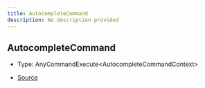 ```yaml
---
title: AutocompleteCommand
description: No description provided
---
```


## AutocompleteCommand

- Type: AnyCommandExecute\<AutocompleteCommandContext>

- [Source](https://github.com/underctrl-io/commandkit/blob/f8cc07d11d2ae5ed7f529adff1649936223e27b2/packages/commandkit/src/app/commands/Context.ts#L94)